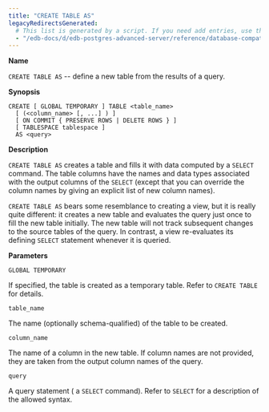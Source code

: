 ```yaml
---
title: "CREATE TABLE AS"
legacyRedirectsGenerated:
  # This list is generated by a script. If you need add entries, use the `legacyRedirects` key.
  - "/edb-docs/d/edb-postgres-advanced-server/reference/database-compatibility-for-oracle-developers-reference-guide/9.6/Database_Compatibility_for_Oracle_Developers_Reference_Guide.1.051.html"
---
```


<div id="create_table_as" class="registered_link"></div>

**Name**

`CREATE TABLE AS` -- define a new table from the results of a query.

**Synopsis**

```text
CREATE [ GLOBAL TEMPORARY ] TABLE <table_name>
  [ (<column_name> [, ...] ) ]
  [ ON COMMIT { PRESERVE ROWS | DELETE ROWS } ]
  [ TABLESPACE tablespace ]
  AS <query>
```

**Description**

`CREATE TABLE AS` creates a table and fills it with data computed by a `SELECT` command. The table columns have the names and data types associated with the output columns of the `SELECT` (except that you can override the column names by giving an explicit list of new column names).

`CREATE TABLE AS` bears some resemblance to creating a view, but it is really quite different: it creates a new table and evaluates the query just once to fill the new table initially. The new table will not track subsequent changes to the source tables of the query. In contrast, a view re-evaluates its defining `SELECT` statement whenever it is queried.

**Parameters**

`GLOBAL TEMPORARY`

 If specified, the table is created as a temporary table. Refer to `CREATE TABLE` for details.

`table_name`

 The name (optionally schema-qualified) of the table to be created.

`column_name`

 The name of a column in the new table. If column names are not provided, they are taken from the output column names of the query.

`query`

 A query statement ( a `SELECT` command). Refer to `SELECT` for a description of the allowed syntax.
